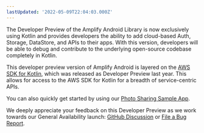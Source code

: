 ```yaml
---
lastUpdated: '2022-05-09T22:04:03.000Z'
---
```

The Developer Preview of the Amplify Android Library is now exclusively using Kotlin and provides developers the ability to add cloud-based Auth, Storage, DataStore, and APIs to their apps. With this version, developers will be able to debug and contribute to the underlying open-source codebase completely in Kotlin.

This developer preview version of Amplify Android is layered on the [AWS SDK for Kotlin](https://aws.amazon.com/sdk-for-kotlin), which was released as Developer Preview last year. This allows for access to the AWS SDK for Kotlin for a breadth of service-centric APIs.

You can also quickly get started by using our [Photo Sharing Sample App](https://github.com/aws-amplify/amplify-android-samples/tree/main/PhotoSharing).

We deeply appreciate your feedback on this Developer Preview as we work towards our General Availability launch: [GitHub Discussion](https://github.com/aws-amplify/amplify-android/discussions/categories/developer-preview) or [File a Bug Report](https://github.com/aws-amplify/amplify-android/issues/new/choose).
